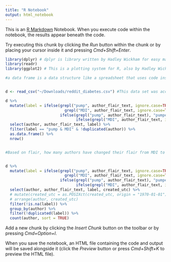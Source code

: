 ```yaml
---
title: "R Notebook"
output: html_notebook
---
```


This is an [R Markdown](http://rmarkdown.rstudio.com) Notebook. When you execute code within the notebook, the results appear beneath the code. 

Try executing this chunk by clicking the *Run* button within the chunk or by placing your cursor inside it and pressing *Cmd+Shift+Enter*. 

```r
library(dplyr) # dplyr is library written by Hadley Wickham for easy manipulation of data. See https://cran.r-project.org/web/packages/dplyr/index.html to download or http://dplyr.tidyverse.org/
library(readr)
library(ggplot2) # This is a plotting system for R, also by Hadley Wickham. See http://ggplot2.org/.
```
```r
#a data frame is a data structure like a spreadsheet that uses code instead of a graphical user interface.


d <- read_csv("~/Downloads/reddit_diabetes.csv") #This data set was accessed through the reddit API and is publicly available.
```

```r
d %>%
  mutate(label = ifelse(grepl("pump", author_flair_text, ignore.case=TRUE) &
                          grepl("MDI", author_flair_text, ignore.case=TRUE), "pump & MDI", 
                        ifelse(grepl("pump", author_flair_text), "pumper",
                               ifelse(grepl("MDI", author_flair_text, ignore.case=TRUE), "MDI", NA)))) %>%
  select(author, author_flair_text, label) %>%
  filter(label == "pump & MDI" & !duplicated(author)) %>%
  as.data.frame() %>%
  nrow()


#Based on flair, how many authors have changed their flair from MDI to pump or pump to MDI?


d %>%
  mutate(label = ifelse(grepl("pump", author_flair_text, ignore.case=TRUE) &
                          grepl("MDI", author_flair_text, ignore.case=TRUE), "pump & MDI", 
                        ifelse(grepl("pump", author_flair_text), "pumper",
                               ifelse(grepl("MDI", author_flair_text, ignore.case=TRUE), "MDI", NA)))) %>%
  select(author, author_flair_text, label, created_utc) %>%
  # mutate(created_utc = as.POSIXct(created_utc, origin = "1970-01-01")) %>%
  # arrange(author, created_utc)
  filter(!is.na(label)) %>%
  group_by(author) %>%
  filter(!duplicated(label)) %>%
  count(author, sort = TRUE)

```

Add a new chunk by clicking the *Insert Chunk* button on the toolbar or by pressing *Cmd+Option+I*.

When you save the notebook, an HTML file containing the code and output will be saved alongside it (click the *Preview* button or press *Cmd+Shift+K* to preview the HTML file).
